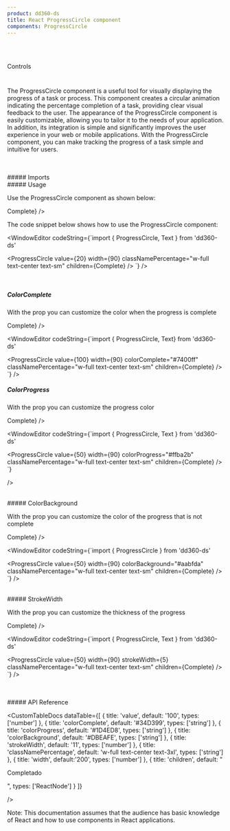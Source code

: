 ```yaml
---
product: dd360-ds
title: React ProgressCircle component
components: ProgressCircle
---
```


<br id='top' />
<br />

<Label>Controls</Label>

# <HeaderDocCustom title="ProgressCircle" url="https://main--62ffec7466615c40c8dbe435.chromatic.com/?path=/story/controls-progresscircular--progress-circle" />


The ProgressCircle component is a useful tool for visually displaying the progress of a task or process. This component creates a circular animation indicating
the percentage completion of a task, providing clear visual feedback to the user. The appearance of the ProgressCircle component is easily customizable,
allowing you to tailor it to the needs of your application. In addition, its integration is simple and significantly improves the user experience in your web or
mobile applications. With the ProgressCircle component, you can make tracking the progress of a task simple and intuitive for users.

<br />
<br />
##### <span name="floating-nav">Imports</span>

<WindowEditor codeString="import { ProgressCircle } from 'dd360-ds'" />

<br />
##### <span name="floating-nav">Usage</span>

Use the ProgressCircle component as shown below:

<Playground className="gap-y-2">
    <ProgressCircle value={20} width={90} classNamePercentage="w-full text-center text-sm" children={<Text variant="small">Complete</Text>} />
</Playground>

The code snippet below shows how to use the ProgressCircle component:

<WindowEditor
    codeString={`import { ProgressCircle, Text } from 'dd360-ds'
  
<ProgressCircle value={20} width={90} classNamePercentage="w-full text-center text-sm" children={<Text variant="small">Complete</Text>}  />
`}
/>

<br />

##### <span name="floating-nav">ColorComplete</span>

With the prop <Tag text='colorComplete'/> you can customize the color when the progress is complete

<Playground className="gap-y-2">
    <ProgressCircle
        value={100}
        width={90}
        colorComplete="#7400ff"
        classNamePercentage="w-full text-center text-sm"
        children={<Text variant="small">Complete</Text>}
    />
</Playground>

<WindowEditor
    codeString={`import { ProgressCircle, Text} from 'dd360-ds'
    
  <ProgressCircle value={100} width={90} colorComplete="#7400ff" classNamePercentage="w-full text-center text-sm" children={<Text variant="small">Complete</Text>} />
`}
/>
<br />
##### <span name="floating-nav">ColorProgress</span>

With the prop <Tag text='colorProgress'/> you can customize the progress color

<Playground className="gap-y-2">
    <ProgressCircle
        value={50}
        width={90}
        colorProgress="#ffba2b"
        classNamePercentage="w-full text-center text-sm"
        children={<Text variant="small">Complete</Text>}
    />
</Playground>

<WindowEditor
 codeString={`import { ProgressCircle, Text } from 'dd360-ds'

<ProgressCircle
    value={50}
    width={90}
    colorProgress="#ffba2b"
    classNamePercentage="w-full text-center text-sm"
    children={<Text variant="small">Complete</Text>}
/>
`}

/>

<br />
##### <span name="floating-nav">ColorBackground</span>

With the prop <Tag text='colorBackground'/> you can customize the color of the progress that is not complete

<Playground className="gap-y-2">
    <ProgressCircle
        value={50}
        width={90}
        colorBackground="#aabfda"
        classNamePercentage="w-full text-center text-sm"
        children={<Text variant="small">Complete</Text>}
    />
</Playground>

<WindowEditor
  codeString={`import { ProgressCircle } from 'dd360-ds'

<ProgressCircle
    value={50}
    width={90}
    colorBackground="#aabfda"
    classNamePercentage="w-full text-center text-sm"
    children={<Text variant="small">Complete</Text>}
/>
`} />

<br />
##### <span name="floating-nav">StrokeWidth</span>

With the prop <Tag text='strokeWidth'/> you can customize the thickness of the progress

<Playground className="gap-y-2">
    <ProgressCircle value={50} width={90} strokeWidth={5} classNamePercentage="w-full text-center text-sm" children={<Text variant="small">Complete</Text>} />
</Playground>

<WindowEditor
 codeString={`import { ProgressCircle, Text } from 'dd360-ds'

<ProgressCircle value={50} width={90} strokeWidth={5} classNamePercentage="w-full text-center text-sm" children={<Text variant="small">Complete</Text>} />
`} />

<br />
<br />
##### <span name="floating-nav">API Reference</span>

<CustomTableDocs
    dataTable={[
        { title: 'value', default: '100', types: ['number'] },
        { title: 'colorComplete', default: '#34D399', types: ['string'] },
        { title: 'colorProgress', default: '#1D4ED8', types: ['string'] },
        { title: 'colorBackground', default: '#DBEAFE', types: ['string'] },
        { title: 'strokeWidth', default: '11', types: ['number'] },
        { title: 'classNamePercentage', default: 'w-full text-center text-3xl', types: ['string'] },
        { title: 'width', default:'200', types: ['number'] },
        { title: 'children', default: "<p>Completado</p>", types: ['ReactNode'] }
    ]}

/>

Note: This documentation assumes that the audience has basic knowledge of React and how to use components in React applications.

<BackAndForwardController />